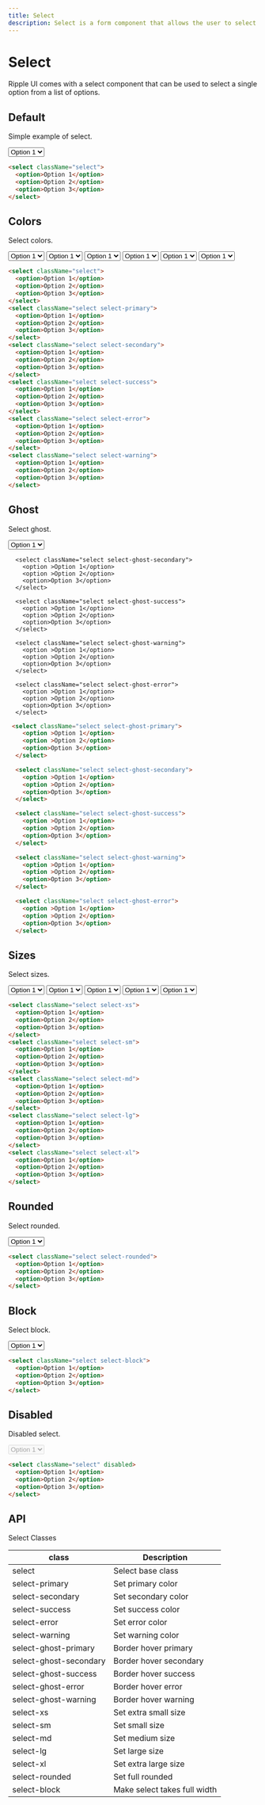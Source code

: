 ```yaml
---
title: Select
description: Select is a form component that allows the user to select a single option from a list of options.
---
```


# Select

Ripple UI comes with a select component that can be used to select a single option from a list of options.

## Default

Simple example of select.

<select className="select">
  <option>Option 1</option>
  <option>Option 2</option>
  <option>Option 3</option>
</select>

```html
<select className="select">
  <option>Option 1</option>
  <option>Option 2</option>
  <option>Option 3</option>
</select>
```

## Colors

Select colors.

<div className="flex flex-wrap gap-4">
  <select className="select">
    <option>Option 1</option>
    <option>Option 2</option>
    <option>Option 3</option>
  </select>
  <select className="select select-primary">
    <option>Option 1</option>
    <option>Option 2</option>
    <option>Option 3</option>
  </select>
  <select className="select select-secondary">
    <option>Option 1</option>
    <option>Option 2</option>
    <option>Option 3</option>
  </select>
  <select className="select select-success">
    <option>Option 1</option>
    <option>Option 2</option>
    <option>Option 3</option>
  </select>
  <select className="select select-error">
    <option>Option 1</option>
    <option>Option 2</option>
    <option>Option 3</option>
  </select>
  <select className="select select-warning">
    <option>Option 1</option>
    <option>Option 2</option>
    <option>Option 3</option>
  </select>
</div>

```html
<select className="select">
  <option>Option 1</option>
  <option>Option 2</option>
  <option>Option 3</option>
</select>
<select className="select select-primary">
  <option>Option 1</option>
  <option>Option 2</option>
  <option>Option 3</option>
</select>
<select className="select select-secondary">
  <option>Option 1</option>
  <option>Option 2</option>
  <option>Option 3</option>
</select>
<select className="select select-success">
  <option>Option 1</option>
  <option>Option 2</option>
  <option>Option 3</option>
</select>
<select className="select select-error">
  <option>Option 1</option>
  <option>Option 2</option>
  <option>Option 3</option>
</select>
<select className="select select-warning">
  <option>Option 1</option>
  <option>Option 2</option>
  <option>Option 3</option>
</select>
```

## Ghost

Select ghost.

<div className="flex flex-wrap gap-4">
 <select className="select select-ghost-primary">
        <option >Option 1</option>
        <option >Option 2</option>
        <option>Option 3</option>
      </select>

      <select className="select select-ghost-secondary">
        <option >Option 1</option>
        <option >Option 2</option>
        <option>Option 3</option>
      </select>

      <select className="select select-ghost-success">
        <option >Option 1</option>
        <option >Option 2</option>
        <option>Option 3</option>
      </select>

      <select className="select select-ghost-warning">
        <option >Option 1</option>
        <option >Option 2</option>
        <option>Option 3</option>
      </select>

      <select className="select select-ghost-error">
        <option >Option 1</option>
        <option >Option 2</option>
        <option>Option 3</option>
      </select>

</div>

```html
 <select className="select select-ghost-primary">
    <option >Option 1</option>
    <option >Option 2</option>
    <option>Option 3</option>
  </select>

  <select className="select select-ghost-secondary">
    <option >Option 1</option>
    <option >Option 2</option>
    <option>Option 3</option>
  </select>

  <select className="select select-ghost-success">
    <option >Option 1</option>
    <option >Option 2</option>
    <option>Option 3</option>
  </select>

  <select className="select select-ghost-warning">
    <option >Option 1</option>
    <option >Option 2</option>
    <option>Option 3</option>
  </select>

  <select className="select select-ghost-error">
    <option >Option 1</option>
    <option >Option 2</option>
    <option>Option 3</option>
  </select>
```

## Sizes

Select sizes.

<div className="flex flex-wrap gap-4">
  <select className="select select-xs">
    <option>Option 1</option>
    <option>Option 2</option>
    <option>Option 3</option>
  </select>
  <select className="select select-sm">
    <option>Option 1</option>
    <option>Option 2</option>
    <option>Option 3</option>
  </select>
  <select className="select select-md">
    <option>Option 1</option>
    <option>Option 2</option>
    <option>Option 3</option>
  </select>
  <select className="select select-lg">
    <option>Option 1</option>
    <option>Option 2</option>
    <option>Option 3</option>
  </select>
  <select className="select select-xl">
    <option>Option 1</option>
    <option>Option 2</option>
    <option>Option 3</option>
  </select>
</div>

```html
<select className="select select-xs">
  <option>Option 1</option>
  <option>Option 2</option>
  <option>Option 3</option>
</select>
<select className="select select-sm">
  <option>Option 1</option>
  <option>Option 2</option>
  <option>Option 3</option>
</select>
<select className="select select-md">
  <option>Option 1</option>
  <option>Option 2</option>
  <option>Option 3</option>
</select>
<select className="select select-lg">
  <option>Option 1</option>
  <option>Option 2</option>
  <option>Option 3</option>
</select>
<select className="select select-xl">
  <option>Option 1</option>
  <option>Option 2</option>
  <option>Option 3</option>
</select>
```

## Rounded

Select rounded.

<select className="select select-rounded">
  <option>Option 1</option>
  <option>Option 2</option>
  <option>Option 3</option>
</select>

```html
<select className="select select-rounded">
  <option>Option 1</option>
  <option>Option 2</option>
  <option>Option 3</option>
</select>
```

## Block

Select block.

<select className="select select-block">
  <option>Option 1</option>
  <option>Option 2</option>
  <option>Option 3</option>
</select>

```html
<select className="select select-block">
  <option>Option 1</option>
  <option>Option 2</option>
  <option>Option 3</option>
</select>
```

## Disabled

Disabled select.

<select className="select" disabled>
  <option>Option 1</option>
  <option>Option 2</option>
  <option>Option 3</option>
</select>

```html
<select className="select" disabled>
  <option>Option 1</option>
  <option>Option 2</option>
  <option>Option 3</option>
</select>
```

## API
<Attributes >
<Attributes.Title>Select Classes</Attributes.Title>

| class                  | Description                  |
| ---------------------- | ---------------------------- |
| select                 | Select base class            |
| select-primary         | Set primary color            |
| select-secondary       | Set secondary color          |
| select-success         | Set success color            |
| select-error           | Set error color              |
| select-warning         | Set warning color            |
| select-ghost-primary   | Border hover primary         |
| select-ghost-secondary | Border hover secondary       |
| select-ghost-success   | Border hover success         |
| select-ghost-error     | Border hover error           |
| select-ghost-warning   | Border hover warning         |
| select-xs              | Set extra small size         |
| select-sm              | Set small size               |
| select-md              | Set medium size              |
| select-lg              | Set large size               |
| select-xl              | Set extra large size         |
| select-rounded         | Set full rounded             |
| select-block           | Make select takes full width |

</Attributes>

<LinkRedirect
  contentLeft="Radio"
  hrefLeft="/docs/components/radio"
  contentRight="Skeleton"
  hrefRight="/docs/components/skeleton"
/>
